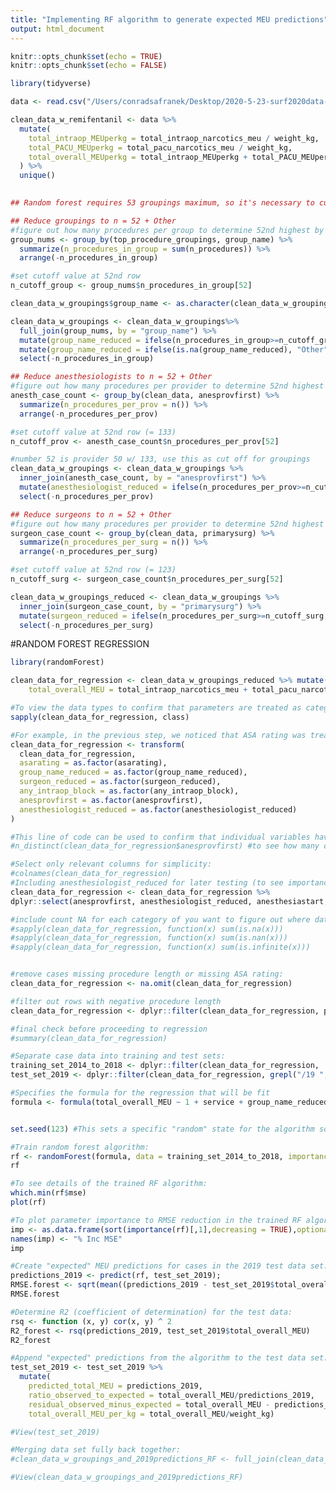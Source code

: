 ```yaml
---
title: "Implementing RF algorithm to generate expected MEU predictions"
output: html_document
---
```


```r
knitr::opts_chunk$set(echo = TRUE)
knitr::opts_chunk$set(echo = FALSE)

library(tidyverse)

data <- read.csv("/Users/conradsafranek/Desktop/2020-5-23-surf2020data-deidentified.csv")

clean_data_w_remifentanil <- data %>%
  mutate(
    total_intraop_MEUperkg = total_intraop_narcotics_meu / weight_kg,
    total_PACU_MEUperkg = total_pacu_narcotics_meu / weight_kg,
    total_overall_MEUperkg = total_intraop_MEUperkg + total_PACU_MEUperkg,
  ) %>%
  unique()
    

```

```r
## Random forest requires 53 groupings maximum, so it's necessary to cut back the number of categories for categorical variables with more than 53 distinct categories --> 52 categories + "other" 

## Reduce groupings to n = 52 + Other
#figure out how many procedures per group to determine 52nd highest by number as cutoff
group_nums <- group_by(top_procedure_groupings, group_name) %>%
  summarize(n_procedures_in_group = sum(n_procedures)) %>%
  arrange(-n_procedures_in_group)

#set cutoff value at 52nd row
n_cutoff_group <- group_nums$n_procedures_in_group[52]

clean_data_w_groupings$group_name <- as.character(clean_data_w_groupings$group_name)

clean_data_w_groupings <- clean_data_w_groupings%>%
  full_join(group_nums, by = "group_name") %>%
  mutate(group_name_reduced = ifelse(n_procedures_in_group>=n_cutoff_group, group_name, "Other")) %>%
  mutate(group_name_reduced = ifelse(is.na(group_name_reduced), "Other", as.character(group_name_reduced))) %>%
  select(-n_procedures_in_group)

## Reduce anesthesiologists to n = 52 + Other
#figure out how many procedures per provider to determine 52nd highest by number as cutoff
anesth_case_count <- group_by(clean_data, anesprovfirst) %>%
  summarize(n_procedures_per_prov = n()) %>%
  arrange(-n_procedures_per_prov) 

#set cutoff value at 52nd row (= 133)
n_cutoff_prov <- anesth_case_count$n_procedures_per_prov[52]

#number 52 is provider 50 w/ 133, use this as cut off for groupings
clean_data_w_groupings <- clean_data_w_groupings %>%
  inner_join(anesth_case_count, by = "anesprovfirst") %>%
  mutate(anesthesiologist_reduced = ifelse(n_procedures_per_prov>=n_cutoff_prov, as.character(anesprovfirst), "Other")) %>%
  select(-n_procedures_per_prov)

## Reduce surgeons to n = 52 + Other
#figure out how many procedures per provider to determine 52nd highest by number as cutoff
surgeon_case_count <- group_by(clean_data, primarysurg) %>%
  summarize(n_procedures_per_surg = n()) %>%
  arrange(-n_procedures_per_surg) 

#set cutoff value at 52nd row (= 123)
n_cutoff_surg <- surgeon_case_count$n_procedures_per_surg[52]

clean_data_w_groupings_reduced <- clean_data_w_groupings %>%
  inner_join(surgeon_case_count, by = "primarysurg") %>%
  mutate(surgeon_reduced = ifelse(n_procedures_per_surg>=n_cutoff_surg, as.character(primarysurg), "Other")) %>%
  select(-n_procedures_per_surg)

```


#RANDOM FOREST REGRESSION
```r
library(randomForest)

clean_data_for_regression <- clean_data_w_groupings_reduced %>% mutate(
    total_overall_MEU = total_intraop_narcotics_meu + total_pacu_narcotics_meu)

#To view the data types to confirm that parameters are treated as categorical/numerical as desired:
sapply(clean_data_for_regression, class) 

#For example, in the previous step, we noticed that ASA rating was treated as numerical, but we wanted the algorithm to treat it as categorical (because this better corresponds to the I, II, III, IV ASA classification system). Thus, here we declare asarating as a factor rather than numerical integer. We also had some other categorical/binary variables listed as numbers (due to anonymization/privacy) that we wanted to convert:
clean_data_for_regression <- transform(
  clean_data_for_regression,
  asarating = as.factor(asarating),
  group_name_reduced = as.factor(group_name_reduced),
  surgeon_reduced = as.factor(surgeon_reduced),
  any_intraop_block = as.factor(any_intraop_block),
  anesprovfirst = as.factor(anesprovfirst),
  anesthesiologist_reduced = as.factor(anesthesiologist_reduced)
)

#This line of code can be used to confirm that individual variables have ≤ 53 categories:
#n_distinct(clean_data_for_regression$anesprovfirst) #to see how many counts in each categorical variable (needs to be <= 53 for RF)

#Select only relevant columns for simplicity:
#colnames(clean_data_for_regression)
#Including anesthesiologist_reduced for later testing (to see importance of anesthesiologist to regression)
clean_data_for_regression <- clean_data_for_regression %>% 
dplyr::select(anesprovfirst, anesthesiologist_reduced, anesthesiastart, caseid, service, group_name_reduced, surgeon_reduced, asarating, weight_kg, age_yrs_exact, procedure_length_hrs, any_intraop_block, total_overall_MEU)

#include count NA for each category of you want to figure out where data loss is coming from
#sapply(clean_data_for_regression, function(x) sum(is.na(x)))
#sapply(clean_data_for_regression, function(x) sum(is.nan(x)))
#sapply(clean_data_for_regression, function(x) sum(is.infinite(x)))


#remove cases missing procedure length or missing ASA rating:
clean_data_for_regression <- na.omit(clean_data_for_regression)

#filter out rows with negative procedure length
clean_data_for_regression <- dplyr::filter(clean_data_for_regression, procedure_length_hrs > 0);

#final check before proceeding to regression
#summary(clean_data_for_regression)

#Separate case data into training and test sets:
training_set_2014_to_2018 <- dplyr::filter(clean_data_for_regression, !grepl("/19 ", anesthesiastart));
test_set_2019 <- dplyr::filter(clean_data_for_regression, grepl("/19 ", anesthesiastart));

#Specifies the formula for the regression that will be fit 
formula <- formula(total_overall_MEU ~ 1 + service + group_name_reduced + any_intraop_block + surgeon_reduced + asarating + weight_kg + age_yrs_exact + procedure_length_hrs)


set.seed(123) #This sets a specific "random" state for the algorithm so that results are reproducible

#Train random forest algorithm:
rf <- randomForest(formula, data = training_set_2014_to_2018, importance = TRUE, ntree=1000)
rf

#To see details of the trained RF algorithm:
which.min(rf$mse)
plot(rf)

#To plot parameter importance to RMSE reduction in the trained RF algorithm (Table S1)
imp <- as.data.frame(sort(importance(rf)[,1],decreasing = TRUE),optional = T)
names(imp) <- "% Inc MSE"
imp

#Create "expected" MEU predictions for cases in the 2019 test data set:
predictions_2019 <- predict(rf, test_set_2019);
RMSE.forest <- sqrt(mean((predictions_2019 - test_set_2019$total_overall_MEU)^2))
RMSE.forest

#Determine R2 (coefficient of determination) for the test data:
rsq <- function (x, y) cor(x, y) ^ 2
R2_forest <- rsq(predictions_2019, test_set_2019$total_overall_MEU)
R2_forest

#Append "expected" predictions from the algorithm to the test data set:
test_set_2019 <- test_set_2019 %>%
  mutate(
    predicted_total_MEU = predictions_2019,
    ratio_observed_to_expected = total_overall_MEU/predictions_2019,
    residual_observed_minus_expected = total_overall_MEU - predictions_2019,
    total_overall_MEU_per_kg = total_overall_MEU/weight_kg)

#View(test_set_2019)

#Merging data set fully back together:
#clean_data_w_groupings_and_2019predictions_RF <- full_join(clean_data_w_groupings_reduced, test, by = c("caseid" = "caseid"), copy = FALSE, suffix = c(".x", ".y"))

#View(clean_data_w_groupings_and_2019predictions_RF)

```

